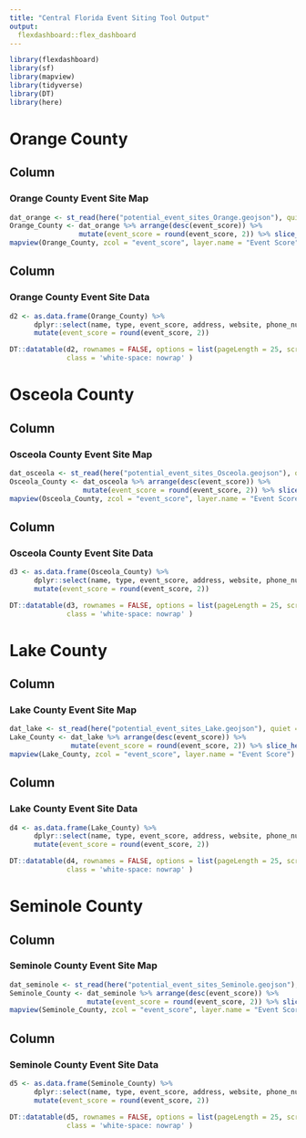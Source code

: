 ```yaml
---
title: "Central Florida Event Siting Tool Output"
output:
  flexdashboard::flex_dashboard
---
```


```r
library(flexdashboard)
library(sf)
library(mapview)
library(tidyverse)
library(DT)
library(here)
```


Orange County
=====================================

Column {data-width=500}
-------------------------------------

### Orange County Event Site Map

```r
dat_orange <- st_read(here("potential_event_sites_Orange.geojson"), quiet = TRUE)
Orange_County <- dat_orange %>% arrange(desc(event_score)) %>% 
                 mutate(event_score = round(event_score, 2)) %>% slice_head(n = 100)
mapview(Orange_County, zcol = "event_score", layer.name = "Event Score")
```

Column {data-width=500}
-------------------------------------

### Orange County Event Site Data

```r
d2 <- as.data.frame(Orange_County) %>% 
      dplyr::select(name, type, event_score, address, website, phone_number) %>%
      mutate(event_score = round(event_score, 2))

DT::datatable(d2, rownames = FALSE, options = list(pageLength = 25, scrollX = TRUE), 
              class = 'white-space: nowrap' )
```


Osceola County
=====================================

Column {data-width=500}
-------------------------------------

### Osceola County Event Site Map

```r
dat_osceola <- st_read(here("potential_event_sites_Osceola.geojson"), quiet = TRUE)
Osceola_County <- dat_osceola %>% arrange(desc(event_score)) %>% 
                  mutate(event_score = round(event_score, 2)) %>% slice_head(n = 100)
mapview(Osceola_County, zcol = "event_score", layer.name = "Event Score")
```

Column {data-width=500}
-------------------------------------

### Osceola County Event Site Data

```r
d3 <- as.data.frame(Osceola_County) %>% 
      dplyr::select(name, type, event_score, address, website, phone_number) %>%
      mutate(event_score = round(event_score, 2))

DT::datatable(d3, rownames = FALSE, options = list(pageLength = 25, scrollX = TRUE), 
              class = 'white-space: nowrap' )

```


Lake County
=====================================

Column {data-width=500}
-------------------------------------

### Lake County Event Site Map

```r
dat_lake <- st_read(here("potential_event_sites_Lake.geojson"), quiet = TRUE)
Lake_County <- dat_lake %>% arrange(desc(event_score)) %>% 
               mutate(event_score = round(event_score, 2)) %>% slice_head(n = 100)
mapview(Lake_County, zcol = "event_score", layer.name = "Event Score")
```

Column {data-width=500}
-------------------------------------

### Lake County Event Site Data

```r
d4 <- as.data.frame(Lake_County) %>% 
      dplyr::select(name, type, event_score, address, website, phone_number) %>%
      mutate(event_score = round(event_score, 2))

DT::datatable(d4, rownames = FALSE, options = list(pageLength = 25, scrollX = TRUE), 
              class = 'white-space: nowrap' )

```


Seminole County
=====================================

Column {data-width=500}
-------------------------------------

### Seminole County Event Site Map

```r
dat_seminole <- st_read(here("potential_event_sites_Seminole.geojson"), quiet = TRUE)
Seminole_County <- dat_seminole %>% arrange(desc(event_score)) %>% 
                   mutate(event_score = round(event_score, 2)) %>% slice_head(n = 100)
mapview(Seminole_County, zcol = "event_score", layer.name = "Event Score")
```

Column {data-width=500}
-------------------------------------

### Seminole County Event Site Data

```r
d5 <- as.data.frame(Seminole_County) %>% 
      dplyr::select(name, type, event_score, address, website, phone_number) %>%
      mutate(event_score = round(event_score, 2))

DT::datatable(d5, rownames = FALSE, options = list(pageLength = 25, scrollX = TRUE), 
              class = 'white-space: nowrap' )

```







